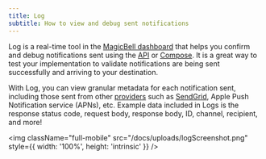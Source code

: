 ```yaml
---
title: Log
subtitle: How to view and debug sent notifications
---
```


Log is a real-time tool in the [MagicBell dashboard](https://app.magicbell.com) that helps you confirm and debug notifications sent using the [API](/docs/graphql-api/overview) or [Compose](/docs/compose). It is a great way to test your implementation to validate notifications are being sent successfully and arriving to your destination.

With Log, you can view granular metadata for each notification sent, including those sent from other [providers](/docs/email) such as [SendGrid](/docs/email/sendgrid), Apple Push Notification service (APNs), etc. Example data included in Logs is the response status code, request body, response body, ID, channel, recipient, and more!

<img
  className="full-mobile"
  src="/docs/uploads/logScreenshot.png"
  style={{ width: '100%', height: 'intrinsic' }}
/>
